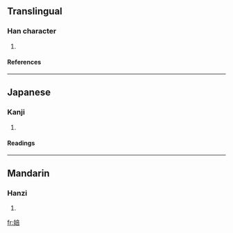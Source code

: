 ==Translingual==
===Han character===
{{Han char|rn=38|rad=女|as=08|sn=11|four=4046<sub>1</sub>|canj=女卜廿口 (VYTR)}}
# {{defn|Han|sort=女08}}
====References====
{{Han ref|kx=0264.040|dkj=06388|dj=0530.250|hdz=21061.010|uh=5A44|ud=23108|bh=D4E0|bd=54496}}
----
==Japanese==
===Kanji===
{{ja-kanji|grade=|rs=女08}}
# {{defn|Japanese}} 
====Readings====
{{ja-readings|on=[[ほう]] (hō), [[ぶ]] (bu), [[ばい]] (bai)|kun=[[おろか]] (oroka), [[みにくい]] (minikui)}}
----
==Mandarin==
===Hanzi===
{{cmn-hanzi|pin=[[pǒu]] ([[pou3]])|wg=p'ou<sup>3</sup>}}
# {{defn|Mandarin}}

[[fr:婄]]